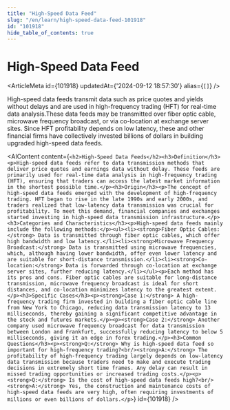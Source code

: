 ```yaml
---
title: "High-Speed Data Feed"
slug: "/en/learn/high-speed-data-feed-101918"
id: "101918"
hide_table_of_contents: true
---
```



# High-Speed Data Feed

<ArticleMeta id={101918} updatedAt={'2024-09-12 18:57:30'} alias={`[]`} />
<div className='border-solid border-b border-t-0 my-4 border-[var(--ifm-color-gray-300)]' />

High-speed data feeds transmit data such as price quotes and yields without delays and are used in high-frequency trading (HFT) for real-time data analysis.These data feeds may be transmitted over fiber optic cable, microwave frequency broadcast, or via co-location at exchange server sites. Since HFT profitability depends on low latency, these and other financial firms have collectively invested billions of dollars in building upgraded high-speed data feeds.

<AIContent content={`<h2>High-Speed Data Feeds</h2><h3>Definition</h3><p>High-speed data feeds refer to data transmission methods that deliver price quotes and earnings data without delay. These feeds are primarily used for real-time data analysis in high-frequency trading (HFT), ensuring that traders can access the latest market information in the shortest possible time.</p><h3>Origin</h3><p>The concept of high-speed data feeds emerged with the development of high-frequency trading. HFT began to rise in the late 1990s and early 2000s, and traders realized that low-latency data transmission was crucial for profitability. To meet this demand, financial companies and exchanges started investing in high-speed data transmission infrastructure.</p><h3>Categories and Characteristics</h3><p>High-speed data feeds mainly include the following methods:</p><ul><li><strong>Fiber Optic Cables:</strong> Data is transmitted through fiber optic cables, which offer high bandwidth and low latency.</li><li><strong>Microwave Frequency Broadcast:</strong> Data is transmitted using microwave frequencies, which, although having lower bandwidth, offer even lower latency and are suitable for short-distance transmission.</li><li><strong>Co-location:</strong> Data is forwarded through co-location at exchange server sites, further reducing latency.</li></ul><p>Each method has its pros and cons. Fiber optic cables are suitable for long-distance transmission, microwave frequency broadcast is ideal for short distances, and co-location minimizes latency to the greatest extent.</p><h3>Specific Cases</h3><p><strong>Case 1:</strong> A high-frequency trading firm invested in building a fiber optic cable line from New York to Chicago, reducing data transmission latency to 13 milliseconds, thereby gaining a significant competitive advantage in the stock and futures markets.</p><p><strong>Case 2:</strong> Another company used microwave frequency broadcast for data transmission between London and Frankfurt, successfully reducing latency to below 5 milliseconds, giving it an edge in forex trading.</p><h3>Common Questions</h3><p><strong>Q:</strong> Why is high-speed data feed so important for high-frequency trading?<br/><strong>A:</strong> The profitability of high-frequency trading largely depends on low-latency data transmission because traders need to make and execute trading decisions in extremely short time frames. Any delay can result in missed trading opportunities or increased trading costs.</p><p><strong>Q:</strong> Is the cost of high-speed data feeds high?<br/><strong>A:</strong> Yes, the construction and maintenance costs of high-speed data feeds are very high, often requiring investments of millions or even billions of dollars.</p>`} id={101918} />
